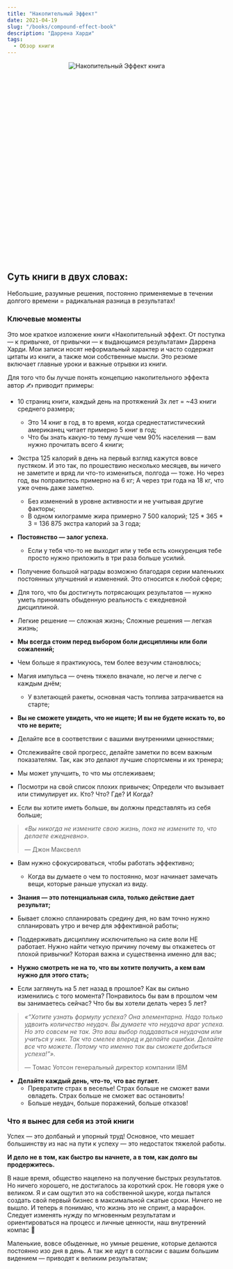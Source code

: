 ```yaml
---
title: "Накопительный Эффект"
date: 2021-04-19
slug: "/books/compound-effect-book"
description: "Даррена Харди"
tags:
  - Обзор книги 
---
```


<div class="images" align="center" style="width:400px; height: 400px; margin: auto; position: relative; margin-bottom: 80px;">
    <div class="image_item">
        <img alt="Накопительный Эффект книга" src="/compound-effect-book.jpeg" />
    </div>
</div>

## Суть книги в двух словах:

Небольшие, разумные решения, постоянно применяемые в течении долгого времени = радикальная разница в результатах!

### Ключевые моменты

Это мое краткое изложение книги «Накопительный эффект. От поступка — к привычке, от привычки — к выдающимся результатам» Даррена Харди. Мои записи носят неформальный характер и часто содержат цитаты из книги, а также мои собственные мысли. Это резюме включает главные уроки и важные отрывки из книги.

Для того что бы лучше понять концепцию накопительного эффекта автор ✍️ приводит примеры:

* 10 страниц книги, каждый день на протяжений 3х лет = ~43 книги среднего размера; 
    * Это 14 книг в год, в то время, когда среднестатистический американец читает примерно 5 книг в год; 
    * Что бы знать какую-то тему лучше чем 90% населения — вам нужно прочитать всего 4 книги;        


* Экстра 125 калорий в день на первый взгляд кажутся вовсе пустяком. И это так, по прошествию несколько месяцев, вы ничего не заметите и вряд ли что-то измениться, полгода — тоже. Но через год, вы поправитесь примерно на 6 кг; А через три года на 18 кг, что уже очень даже заметно. 
    * Без изменений в уровне активности и не учитывая другие факторы;
    * В одном килограмме жира примерно 7 500 калорий; 125 * 365 *  3 = 136 875 экстра калорий за 3 года;


* **Постоянство — залог успеха.** 
    * Если у тебя что-то не выходит или у тебя есть конкуренция тебе просто нужно приложить в три раза больше усилий.  
* Получение большой награды возможно благодаря серии маленьких постоянных улучшений и изменений. Это относится к любой сфере; 

* Для того, что бы достигнуть потрясающих результатов — нужно уметь принимать обыденную реальность c ежедневной дисциплиной. 
* Легкие решение — сложная жизнь; Сложные решения — легкая жизнь;
* **Мы всегда стоим перед выбором боли дисциплины или боли сожалений;**
* Чем больше я практикуюсь, тем более везучим становлюсь; 
* Магия импульса — очень тяжело вначале, но легче и легче с каждым днём; 
    * У взлетающей ракеты, основная часть топлива затрачивается на старте; 
* **Вы не сможете увидеть, что не ищете; И вы не будете искать то, во что не верите;**
* Делайте все в соответствии с вашими внутренними ценностями;
* Отслеживайте свой прогресс, делайте заметки по всем важным показателям. Так, как это делают лучшие спортсмены и их тренера;
* Мы может улучшить, то что мы отслеживаем; 
* Посмотри на свой список плохих привычек; Определи что вызывает или стимулирует их. Кто? Что? Где? И Когда? 
* Если вы хотите иметь больше, вы должны представлять из себя больше;

> _«Вы никогда не измените свою жизнь, пока не измените то, что делаете ежедневно»._ 
>
> — Джон Максвелл

* Вам нужно сфокусироваться, чтобы работать эффективно;
    * Когда вы думаете о чем то постоянно, мозг начинает замечать вещи, которые раньше упускал из виду.    

* **Знания — это потенциальная сила, только действие дает результат;**
* Бывает сложно спланировать средину дня, но вам точно нужно спланировать утро и вечер для эффективной работы; 
* Поддерживать дисциплину исключительно на силе воли НЕ работает. Нужно найти четкую причину почему вы откажетесь от плохой привычки? Которая важна и существенна именно для вас; 
* **Нужно смотреть не на то, что вы хотите получить, а кем вам нужно для этого стать;** 
* Если заглянуть на 5 лет назад в прошлое? Как вы сильно изменились с того момента? Понравилось бы вам в прошлом чем вы занимаетесь сейчас? Что бы вы хотели делать через 5 лет? 

> _«“Хотите узнать формулу успеха? Она элементарна. Надо только удвоить количество неудач. Вы думаете что неудача враг успеха. Но это совсем не так. Это ваш выбор поддаваться неудачам или учиться у них. Так что смелее вперед и делайте ошибки. Делайте все что можете. Потому что именно так вы сможете добиться успеха!”»._ 
>
> — Томас Уотсон генеральный директор компании IBM

* **Делайте каждый день, что-то, что вас пугает.**
    * Превратите страх в веселье! Страх больше не сможет вами овладеть. Страх больше не сможет вас остановить!
    * Больше неудач, больше поражений, больше отказов!

### Что я вынес для себя из этой книги 

Успех — это долбаный и упорный труд! Основное, что мешает большинству из нас на пути к успеху — это недостаток тяжелой работы.

**И дело не в том, как быстро вы начнете, а в том, как долго вы продержитесь.**

В наше время, общество нацелено на получение быстрых результатов. Но ничего хорошего, не достигалось за короткий срок. Не говоря уже о великом. Я и сам ощутил это на собственной шкуре, когда пытался создать свой первый бизнес в максимальной сжатые сроки. Ничего не вышло. И теперь я понимаю, что жизнь это не спринт, а марафон. Следует изменять нужду по мгновенным результатам и ориентироваться на процесс и личные ценности, наш внутренний компас 🧭 

Маленькие, вовсе обыденные, но умные решение, которые делаются постоянно изо дня в день. А так же идут в согласии с вашим большим видением — приводят к великим результатам; 